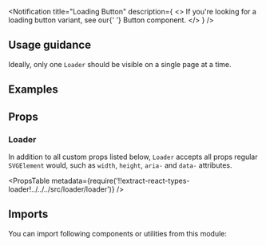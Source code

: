 


<Layout title="Loader" description="An animated component to represent loading.">

<Notification
  title="Loading Button"
  description={
    <>
      If you're looking for a loading button variant, see our{' '}
      <Link href="../button">Button</Link> component.
    </>
  }
/>

## Usage guidance

Ideally, only one `Loader` should be visible on a single page at a time.

## Examples

<Example title="Basic usage" path="loader/basic-usage">
  <BasicUsage />
</Example>

<Example title="Inverted" path="loader/inverted" darkPreview>
  <Inverted />
</Example>

<Example title="Custom size" path="loader/custom-size">
  <CustomSize />
</Example>

## Props

### Loader

In addition to all custom props listed below, `Loader` accepts all props regular `SVGElement` would, such as `width`, `height`, `aria-` and `data-` attributes.

<PropsTable
  metadata={require('!!extract-react-types-loader!../../../src/loader/loader')}
/>

## Imports

You can import following components or utilities from this module:

<Imports module={LoaderExports} path="@datacamp/waffles/loader" />

</Layout>
